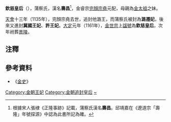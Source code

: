 '''欽慈皇后'''（{{bd|？||？|catIdx=H}}），蒲察氏，漢名'''壽昌'''<ref>根據宋人張棣《正隆事跡》記載，蒲察氏漢名'''壽昌'''。邱靖嘉在《遼道宗「壽隆」年號探源》中認為此書所記為確。</ref>，金睿宗[[完顏宗堯|完顏宗堯]]元配，母親為[[金太祖|金太祖]]之妹。

[[天会_(金朝)|天會]]十三年（1135年），完顏宗堯去世，追封他潞王，而蒲察氏被封為'''潞遷妃'''，後來又進封'''冀國王妃'''、'''許王妃'''。[[大定_(金朝)|大定]]元年（1161年），[[金世宗|金世宗]]上[[諡號|諡號]]為'''欽慈皇后'''，次年祔葬[[金景陵|景陵]]。

==注釋==
{{Reflist|2}}

==參考資料==
*《[[金史|金史]]》

{{模板:金朝皇后}}
[[Category:金朝王妃|Category:金朝王妃]]
[[Category:金朝追封皇后|Category:金朝追封皇后]]
[[Category:蒲察氏|~]]